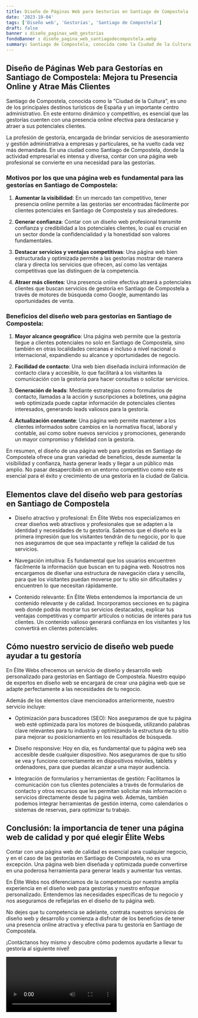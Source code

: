 ```yaml
---
title: Diseño de Páginas Web para Gestorías en Santiago de Compostela
date: '2023-10-04'
tags: ['Diseño web', 'Gestorías', 'Santiago de Compostela']
draft: false
banner : diseño_paginas_web_gestorías
fondoBanner : diseño_pagina_web_santiagodecompostela.webp
summary: Santiago de Compostela, conocida como la Ciudad de la Cultura, es uno de los principales destinos turísticos de España y un importante centro administrativo. En este entorno dinámico y competitivo, es esencial que las gestorías cuenten con una presencia online efectiva para destacarse y atraer a sus potenciales clientes. 
---
```


## Diseño de Páginas Web para Gestorías en Santiago de Compostela: Mejora tu Presencia Online y Atrae Más Clientes

Santiago de Compostela, conocida como la "Ciudad de la Cultura", es uno de los principales destinos turísticos de España y un importante centro administrativo. En este entorno dinámico y competitivo, es esencial que las gestorías cuenten con una presencia online efectiva para destacarse y atraer a sus potenciales clientes. 

La profesión de gestoría, encargada de brindar servicios de asesoramiento y gestión administrativa a empresas y particulares, se ha vuelto cada vez más demandada. En una ciudad como Santiago de Compostela, donde la actividad empresarial es intensa y diversa, contar con una página web profesional se convierte en una necesidad para las gestorías. 

### Motivos por los que una página web es fundamental para las gestorías en Santiago de Compostela:

1. **Aumentar la visibilidad**: En un mercado tan competitivo, tener presencia online permite a las gestorías ser encontradas fácilmente por clientes potenciales en Santiago de Compostela y sus alrededores.

2. **Generar confianza**: Contar con un diseño web profesional transmite confianza y credibilidad a los potenciales clientes, lo cual es crucial en un sector donde la confidencialidad y la honestidad son valores fundamentales.

3. **Destacar servicios y ventajas competitivas**: Una página web bien estructurada y optimizada permite a las gestorías mostrar de manera clara y directa los servicios que ofrecen, así como las ventajas competitivas que las distinguen de la competencia.

4. **Atraer más clientes**: Una presencia online efectiva atraerá a potenciales clientes que buscan servicios de gestoría en Santiago de Compostela a través de motores de búsqueda como Google, aumentando las oportunidades de venta.

### Beneficios del diseño web para gestorías en Santiago de Compostela:

1. **Mayor alcance geográfico**: Una página web permite que la gestoría llegue a clientes potenciales no solo en Santiago de Compostela, sino también en otras localidades cercanas e incluso a nivel nacional o internacional, expandiendo su alcance y oportunidades de negocio.

2. **Facilidad de contacto**: Una web bien diseñada incluirá información de contacto clara y accesible, lo que facilitará a los visitantes la comunicación con la gestoría para hacer consultas o solicitar servicios.

3. **Generación de leads**: Mediante estrategias como formularios de contacto, llamadas a la acción y suscripciones a boletines, una página web optimizada puede captar información de potenciales clientes interesados, generando leads valiosos para la gestoría.

4. **Actualización constante**: Una página web permite mantener a los clientes informados sobre cambios en la normativa fiscal, laboral y contable, así como sobre nuevos servicios y promociones, generando un mayor compromiso y fidelidad con la gestoría.

En resumen, el diseño de una página web para gestorías en Santiago de Compostela ofrece una gran variedad de beneficios, desde aumentar la visibilidad y confianza, hasta generar leads y llegar a un público más amplio. No pasar desapercibido en un entorno competitivo como este es esencial para el éxito y crecimiento de una gestoría en la ciudad de Galicia.

<GifSeo />

<Cta />

## Elementos clave del diseño web para gestorías en Santiago de Compostela

- Diseño atractivo y profesional: En Élite Webs nos especializamos en crear diseños web atractivos y profesionales que se adapten a la identidad y necesidades de tu gestoría. Sabemos que el diseño es la primera impresión que los visitantes tendrán de tu negocio, por lo que nos aseguramos de que sea impactante y refleje la calidad de tus servicios.

- Navegación intuitiva: Es fundamental que los usuarios encuentren fácilmente la información que buscan en tu página web. Nosotros nos encargamos de diseñar una estructura de navegación clara y sencilla, para que los visitantes puedan moverse por tu sitio sin dificultades y encuentren lo que necesitan rápidamente.

- Contenido relevante: En Élite Webs entendemos la importancia de un contenido relevante y de calidad. Incorporamos secciones en tu página web donde podrás mostrar tus servicios destacados, explicar tus ventajas competitivas y compartir artículos o noticias de interés para tus clientes. Un contenido valioso generará confianza en los visitantes y los convertirá en clientes potenciales.

## Cómo nuestro servicio de diseño web puede ayudar a tu gestoría

En Élite Webs ofrecemos un servicio de diseño y desarrollo web personalizado para gestorías en Santiago de Compostela. Nuestro equipo de expertos en diseño web se encargará de crear una página web que se adapte perfectamente a las necesidades de tu negocio.

Además de los elementos clave mencionados anteriormente, nuestro servicio incluye:

- Optimización para buscadores (SEO): Nos aseguramos de que tu página web esté optimizada para los motores de búsqueda, utilizando palabras clave relevantes para tu industria y optimizando la estructura de tu sitio para mejorar su posicionamiento en los resultados de búsqueda.

- Diseño responsive: Hoy en día, es fundamental que tu página web sea accesible desde cualquier dispositivo. Nos aseguramos de que tu sitio se vea y funcione correctamente en dispositivos móviles, tablets y ordenadores, para que puedas alcanzar a una mayor audiencia.

- Integración de formularios y herramientas de gestión: Facilitamos la comunicación con tus clientes potenciales a través de formularios de contacto y otros recursos que les permitan solicitar más información o servicios directamente desde tu página web. Además, también podemos integrar herramientas de gestión interna, como calendarios o sistemas de reservas, para optimizar tu trabajo.

## Conclusión: la importancia de tener una página web de calidad y por qué elegir Élite Webs

Contar con una página web de calidad es esencial para cualquier negocio, y en el caso de las gestorías en Santiago de Compostela, no es una excepción. Una página web bien diseñada y optimizada puede convertirse en una poderosa herramienta para generar leads y aumentar tus ventas.

En Élite Webs nos diferenciamos de la competencia por nuestra amplia experiencia en el diseño web para gestorías y nuestro enfoque personalizado. Entendemos las necesidades específicas de tu negocio y nos aseguramos de reflejarlas en el diseño de tu página web.

No dejes que tu competencia se adelante, contrata nuestros servicios de diseño web y desarrollo y comienza a disfrutar de los beneficios de tener una presencia online atractiva y efectiva para tu gestoría en Santiago de Compostela.

¡Contáctanos hoy mismo y descubre cómo podemos ayudarte a llevar tu gestoría al siguiente nivel!

<Video />

<CtaBot job='Gestorías' city='Santiago de Compostela'/>

<Gmaps query='Santiago de Compostela+españa+maps' />